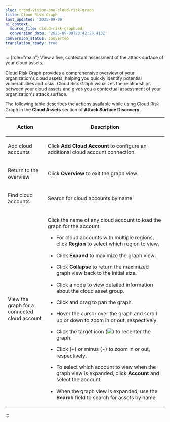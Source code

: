 ```yaml
---
slug: trend-vision-one-cloud-risk-graph
title: Cloud Risk Graph
last_updated: '2025-09-08'
ai_context:
  source_file: cloud-risk-graph.md
  conversion_date: '2025-09-08T23:42:23.413Z'
conversion_status: converted
translation_ready: true
---
```


::: {role="main"}
View a live, contextual assessment of the attack surface of your cloud assets.

Cloud Risk Graph provides a comprehensive overview of your organization's cloud assets, helping you quickly identify potential vulnerabilities and risks. Cloud Risk Graph visualizes the relationships between your cloud assets and gives you a contextual assessment of your organization's attack surface.

The following table describes the actions available while using Cloud Risk Graph in the **Cloud Assets** section of **Attack Surface Discovery**.

<table>
<colgroup>
<col style="width: 25%" />
<col style="width: 75%" />
</colgroup>
<thead>
<tr>
<th><p>Action</p></th>
<th><p>Description</p></th>
</tr>
</thead>
<tbody>
<tr>
<td><p>Add cloud accounts</p></td>
<td><p>Click <strong>Add Cloud Account</strong> to configure an additional cloud account connection.</p></td>
</tr>
<tr>
<td><p>Return to the overview</p></td>
<td><p>Click <strong>Overview</strong> to exit the graph view.</p></td>
</tr>
<tr>
<td><p>Find cloud accounts</p></td>
<td><p>Search for cloud accounts by name.</p></td>
</tr>
<tr>
<td><p>View the graph for a connected cloud account</p></td>
<td><p>Click the name of any cloud account to load the graph for the account.</p>
<ul>
<li><p>For cloud accounts with multiple regions, click <strong>Region</strong> to select which region to view.</p></li>
<li><p>Click <strong>Expand</strong> to maximize the graph view.</p></li>
<li><p>Click <strong>Collapse</strong> to return the maximized graph view back to the initial size.</p></li>
<li><p>Click a node to view detailed information about the cloud asset group.</p></li>
<li><p>Click and drag to pan the graph.</p></li>
<li><p>Hover the cursor over the graph and scroll up or down to zoom in or out, respectively.</p></li>
<li><p>Click the target icon (<img src="./images/target_icon=GUID-3d963b7f-8141-4337-89e9-67cf59f1394b.webp" />) to recenter the graph.</p></li>
<li><p>Click (+) or minus (-) to zoom in or out, respectively.</p></li>
<li><p>To select which account to view when the graph view is expanded, click <strong>Account</strong> and select the account.</p></li>
<li><p>When the graph view is expanded, use the <strong>Search</strong> field to search for assets by name.</p></li>
</ul></td>
</tr>
</tbody>
</table>
:::
